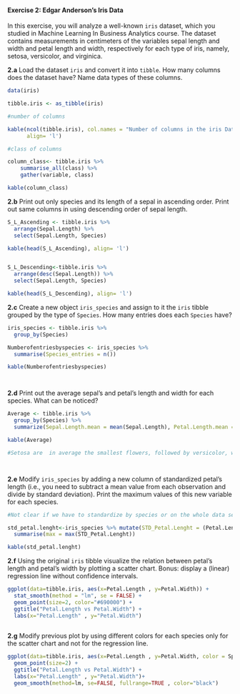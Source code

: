 #### Exercise 2: Edgar Anderson's Iris Data

In this exercise, you will analyze a well-known `iris` dataset, which you studied in Machine Learning In Business Analytics course. The dataset contains measurements in centimeters of the variables sepal length and width and petal length and width, respectively for each type of iris, namely, setosa, versicolor, and virginica.

__2.a__ Load the dataset `iris` and convert it into `tibble`. How many columns does the dataset have? Name data types of these columns.

```r

data(iris)

tibble.iris <- as_tibble(iris)

#number of columns

kable(ncol(tibble.iris), col.names = "Number of columns in the iris Data set",
      align= 'l')

#class of columns

column_class<- tibble.iris %>% 
    summarise_all(class) %>% 
    gather(variable, class)

kable(column_class)


```

__2.b__ Print out only species and its length of a sepal in ascending order. Print out same columns in using descending order of sepal length.

```r
S_L_Ascending <- tibble.iris %>% 
  arrange(Sepal.Length) %>% 
  select(Sepal.Length, Species)

kable(head(S_L_Ascending), align= 'l')


S_L_Descending<-tibble.iris %>% 
  arrange(desc(Sepal.Length)) %>% 
  select(Sepal.Length, Species)

kable(head(S_L_Descending), align= 'l')
```

__2.c__ Create a new object `iris_species` and assign to it the `iris` tibble grouped by the type of `Species`. How many entries does each `Species` have?

```r


iris_species <- tibble.iris %>% 
  group_by(Species)

Numberofentriesbyspecies <- iris_species %>%   
  summarise(Species_entries = n())

kable(Numberofentriesbyspecies)




```

__2.d__ Print out the average sepal's and petal's length and width for each species. What can be noticed?

```r

Average <- tibble.iris %>%
  group_by(Species) %>%
  summarize(Sepal.Length.mean = mean(Sepal.Length), Petal.Length.mean = mean(Petal.Length), Sepal.Width.mean = mean(Sepal.Width), Petal.Width.mean = mean(Petal.Width))

kable(Average)

#Setosa are  in average the smallest flowers, followed by versicolor, whereas virginica is the biggest species




```

__2.e__ Modify `iris_species` by adding a new column of standardized petal's length (i.e., you need to subtract a mean value from each observation and divide by standard deviation). Print the maximum values of this new variable for each species.

```r

#Not clear if we have to standardize by species or on the whole data set. we will do it by species because it's asked to use iries_species

std_petal.lenght<-iris_species %>% mutate(STD_Petal.Lenght = (Petal.Length-mean(Petal.Length))/sd(Petal.Length)) %>%
  summarise(max = max(STD_Petal.Lenght))

kable(std_petal.lenght)

```

__2.f__ Using the original `iris` tibble visualize the relation between petal's length and petal's width by plotting a scatter chart. Bonus: display a (linear) regression line without confidence intervals.

```r


ggplot(data=tibble.iris, aes(x=Petal.Length , y=Petal.Width)) +
  stat_smooth(method = "lm", se = FALSE) +
  geom_point(size=2, color="#690000") +
  ggtitle("Petal.Length vs Petal.Width") +
  labs(x="Petal.Length" , y="Petal.Width") 
  


```

__2.g__ Modify previous plot by using different colors for each species only for the scatter chart and not for the regression line.

```r

ggplot(data=tibble.iris, aes(x=Petal.Length , y=Petal.Width, color = Species)) +
  geom_point(size=2) +
  ggtitle("Petal.Length vs Petal.Width") +
  labs(x="Petal.Length" , y="Petal.Width")+
  geom_smooth(method=lm, se=FALSE, fullrange=TRUE , color="black")




```
